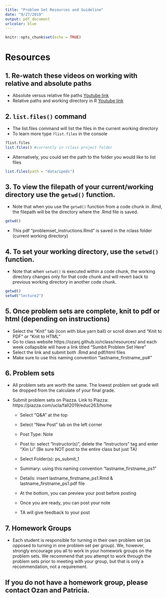```yaml
---
title: "Problem Set Resources and Guideline"
date: "9/27/2019"
output: pdf_document
urlcolor: blue
---
```


```r
knitr::opts_chunk$set(echo = TRUE)
```

# Resources 
## **1.** Re-watch these videos on working with relative and absolute paths  

  * Absolute versus relative file paths [Youtube link](https://www.youtube.com/watch?v=ephId3mYu9o)  
  * Relative paths and working directory in R [Youtube link](https://www.youtube.com/watch?v=fe6GA200dks)  
  
## **2.** `list.files()` command  
  * The list.files command will list the files in the current working directory  
  * To learn more type `?list.files` in the console 
```r
?list.files
list.files() #currently in rclass project folder
```
  * Alternatively, you could set the path to the folder you would like to list files
```r
list.files(path = "data/ipeds")
```
## **3.** To view the filepath of your current/working directory use the `getwd()` function.  
  * Note that when you use the `getwd()` function from a code chunk in .Rmd, the filepath will be the directory where the .Rmd file is saved. 
```r
getwd()
```
  * This pdf "problemset_instructions.Rmd" is saved in the rclass folder (current working directory)  
  
## **4.** To set your working directory, use the `setwd()` function.  
  * Note that when `setwd()` is executed within a code chunk, the working directory changes only for that code chunk and will revert back to previous working directory in another code chunk.  
  
```r
getwd()
setwd("lecture2")
```

## **5.** Once problem sets are complete, knit to pdf or html (depending on instructions)  

- Select the "Knit" tab (icon with blue yarn ball) or scroll down and "Knit to PDF" or "Knit to HTML" 
- Go to class website https://ozanj.github.io/rclass/resources/ and each week collapsible will have a link titled "Sumbit Problem Set Here"  
- Select the link and submit both .Rmd and pdf/html files  
- Make sure to use this naming convention "lastname_firstname_ps#" 

## **6.** Problem sets  

- All problem sets are worth the same. The lowest problem set grade will be dropped from the calculate of your final grade. 

- Submit problem sets on Piazza. Link to Piazza: https://piazza.com/ucla/fall2019/educ263/home

    - Select "Q&A" at the top
    
    - Select "New Post" tab on the left corner
    
    - Post Type: Note
    
    - Post to: select "Instructor(s)", delete the "Instructors" tag and enter "Xin Li" (Be sure NOT post to the entire class but just TA)
    
    - Select Folder(s): ps_submit_1
    
    - Summary: using this naming convention "lastname_firstname_ps1"
    
    - Details: insert lastname_firstname_ps1.Rmd & lastname_firstname_ps1.pdf file
    
    - At the bottom, you can preview your post before posting
    
    - Once you are ready, you can post your note
    
    - TA will give feedback to your post
    
    
## **7.** Homework Groups  
- \textcolor{red}{\textbf{Clarification:}} Each student is responsible for turning in their own problem set (as opposed to turning in one problem set per group). We, however, strongly encourage you all to work in your homework groups on the problem sets. We recommend that you attempt to work through the problem sets prior to meeting with your group, but that is only a recommendation, not a requirement.


## If you do not have a homework group, please contact Ozan and Patricia. 



